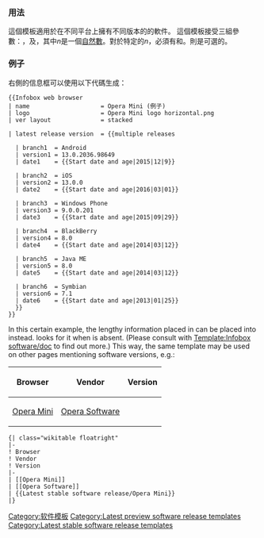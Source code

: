 {{Lua|Module:Multiple releases}}
{{TOC right}}
=== 用法 ===
這個模板適用於在不同平台上擁有不同版本的的軟件。
這個模板接受三組參數：{{para|branch'''''n'''''}}，{{para|version'''''n'''''}}及{{para|date'''''n'''''}}，其中''n''是一個[[自然數]]。對於特定的''n''，必須有{{para|branch'''''n'''''}}和{{para|version'''''n'''''}}。{{para|date'''''n'''''}}則是可選的。

=== 例子 ===
右側的信息框可以使用以下代碼生成：
{{Infobox web browser
| name                    = Opera Mini (example)
| logo                    = Opera Mini logo horizontal.png
| ver layout              = stacked

| latest release version  = {{multiple releases

  | branch1  = Android
  | version1 = 13.0.2036.98649
  | date1    = {{Start date and age|2015|12|9}}
  
  | branch2  = iOS
  | version2 = 13.0.0
  | date2    = {{Start date and age|2016|03|01}}
  
  | branch3  = Windows Phone
  | version3 = 9.0.0.201
  | date3    = {{Start date and age|2015|09|29}}
  
  | branch4  = BlackBerry
  | version4 = 8.0
  | date4    = {{Start date and age|2014|03|12}}
  
  | branch5  = Java ME
  | version5 = 8.0
  | date5    = {{Start date and age|2014|03|12}}
  
  | branch6  = Symbian
  | version6 = 7.1
  | date6    = {{Start date and age|2013|01|25}}
  }}
}}
<pre style="overflow:auto">{{Infobox web browser
| name                    = Opera Mini (例子)
| logo                    = Opera Mini logo horizontal.png
| ver layout              = stacked

| latest release version  = {{multiple releases

  | branch1  = Android
  | version1 = 13.0.2036.98649
  | date1    = {{Start date and age|2015|12|9}}
  
  | branch2  = iOS
  | version2 = 13.0.0
  | date2    = {{Start date and age|2016|03|01}}
  
  | branch3  = Windows Phone
  | version3 = 9.0.0.201
  | date3    = {{Start date and age|2015|09|29}}
  
  | branch4  = BlackBerry
  | version4 = 8.0
  | date4    = {{Start date and age|2014|03|12}}
  
  | branch5  = Java ME
  | version5 = 8.0
  | date5    = {{Start date and age|2014|03|12}}
  
  | branch6  = Symbian
  | version6 = 7.1
  | date6    = {{Start date and age|2013|01|25}}
  }}
}}</pre>

In this certain example, the lengthy information placed in {{para|latest release version}} can be placed into {{tl|Latest stable software release/Opera Mini}} instead. {{tl|Infobox web browser}} looks for it when {{para|latest release version}} is absent. (Please consult with [[Template:Infobox software/doc]] to find out more.) This way, the same template may be used on other pages mentioning software versions, e.g.:
{| class="wikitable floatright"
|-
! Browser
! Vendor
! Version
|-
| [[Opera Mini]]
| [[Opera Software]]
| {{Latest stable software release/Opera Mini}}
|}
<pre style="overflow:auto">{| class="wikitable floatright"
|-
! Browser
! Vendor
! Version
|-
| [[Opera Mini]]
| [[Opera Software]]
| {{Latest stable software release/Opera Mini}}
|}
</pre>
{{reflist}}

<includeonly>
[[Category:软件模板]]
[[Category:Latest preview software release templates]]
[[Category:Latest stable software release templates]]
</includeonly>